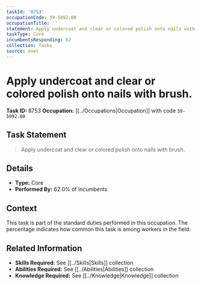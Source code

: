 ```yaml
---
taskId: '8753'
occupationCode: 39-5092.00
occupationTitle: ''
statement: Apply undercoat and clear or colored polish onto nails with brush.
taskType: Core
incumbentsResponding: 62
collection: Tasks
source: onet
---
```

# Apply undercoat and clear or colored polish onto nails with brush.

**Task ID:** 8753
**Occupation:** [[../Occupations|Occupation]] with code `39-5092.00`

## Task Statement

> Apply undercoat and clear or colored polish onto nails with brush.

## Details

- **Type:** Core
- **Performed By:** 62.0% of incumbents

## Context

This task is part of the standard duties performed in this occupation. The percentage indicates how common this task is among workers in the field.

## Related Information

- **Skills Required:** See [[../Skills|Skills]] collection
- **Abilities Required:** See [[../Abilities|Abilities]] collection
- **Knowledge Required:** See [[../Knowledge|Knowledge]] collection
